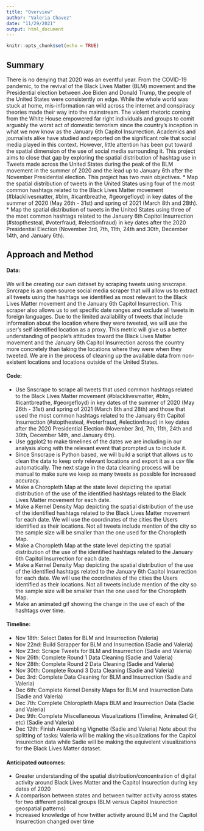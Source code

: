 ---
title: "Overview"
author: "Valeria Chavez"
date: "11/29/2021"
output: html_document
---

```{r setup, include=FALSE}
knitr::opts_chunk$set(echo = TRUE)
```

## Summary
There is no denying that 2020 was an eventful year. From the COVID-19 pandemic, to the revival of the Black Lives Matter (BLM) movement and the Presidential election between Joe Biden and Donald Trump, the people of the United States were consistently on edge. While the whole world was stuck at home, mis-information ran wild across the internet and conspiracy theories made their way into the mainstream. The violent rhetoric coming from the White House empowered far right individuals and groups to comit arguably the worst act of domestic terrorism since the country's inception in what we now know as the January 6th Capitol Insurrection. Academics and journalists alike have studied and reported on the significant role that social media played in this context. However, little attention has been put toward the spatial dimension of the use of social media surrounding it. This project aims to close that gap by exploring the spatial distribution of hashtag use in Tweets made across the United States during the peak of the BLM movement in the summer of 2020 and the lead up to January 6th after the November Presidential election. This project has two main objectives.
* Map the spatial distribution of tweets in the United States using four of the most common hashtags related to the Black Lives Matter movement (#blacklivesmatter, #blm, #icantbreathe, #georgefloyd) in key dates of the summer of 2020 (May 26th - 31st) and spring of 2021 (March 8th and 28th).
* Map the spatial distribution of tweets in the United States using three of the most common hashtags related to the January 6th Capitol Insurrection (#stopthesteal, #voterfraud, #electionfraud) in key dates after the 2020 Presidential Election (November 3rd, 7th, 11th, 24th and 30th, December 14th, and January 6th). 

## Approach and Method

#### Data: 
We will be creating our own dataset by scraping tweets using snscrape. Snrcrape is an open source social media scraper that will allow us to extract all tweets using the hashtags we identified as most relevant to the Black Lives Matter movement and the January 6th Capitol Insurrection. This scraper also allows us to set specific date ranges and exclude all tweets in foreign languages. Due to the limited availability of tweets that include information about the location where they were tweeted, we will use the user’s self identified location as a proxy. This metric will give us a better understanding of people’s attitudes toward the Black Lives Matter movement and the January 6th Capitol Insurrection across the country more concretely than taking the locations where they were when they tweeted. We are in the process of cleaning up the available data from non-existent locations and locations outside of the United States.

#### Code:
* Use Snscrape to scrape all tweets that used common hashtags related to the Black Lives Matter movement (#blacklivesmatter, #blm, #icantbreathe, #georgefloyd) in key dates of the summer of 2020 (May 26th - 31st) and spring of 2021 (March 8th and 28th) and those that used the most common hashtags related to the January 6th Capitol Insurrection (#stopthesteal, #voterfraud, #electionfraud) in key dates after the 2020 Presidential Election (November 3rd, 7th, 11th, 24th and 30th, December 14th, and January 6th). 
* Use ggplot2 to make timelines of the dates we are including in our analysis along with the relevant event that prompted us to include it. 
* Since Snscrape is Python based, we will build a script that allows us to clean the data to keep only relevant locations and export it as a csv file automatically. The next stage in the data cleaning process will be manual to make sure we keep as many tweets as possible for increased accuracy.
* Make a Choropleth Map at the state level depicting the spatial distribution of the use of the identified hashtags related to the Black Lives Matter movement for each date.
* Make a Kernel Density Map depicting the spatial distribution of the use of the identified hashtags related to the Black Lives Matter movement for each date. We will use the coordinates of the cities the Users identified as their locations. Not all tweets include mention of the city so the sample size will be smaller than the one used for the Choropleth Map. 
* Make a Choropleth Map at the state level depicting the spatial distribution of the use of the identified hashtags related to the January 6th Capitol Insurrection for each date.
* Make a Kernel Density Map depicting the spatial distribution of the use of the identified hashtags related to the January 6th Capitol Insurrection for each date. We will use the coordinates of the cities the Users identified as their locations. Not all tweets include mention of the city so the sample size will be smaller than the one used for the Choropleth Map. 
* Make an animated gif showing the change in the use of each of the hashtags over time. 

#### Timeline:
* Nov 18th: Select Dates for BLM and Insurrection (Valeria) 
* Nov 22nd: Build Scrapper for BLM and Insurrection (Sadie and Valeria) 
* Nov 23rd: Scrape Tweets for BLM and Insurrection (Sadie and Valeria)
* Nov 26th: Complete Round 1 Data Cleaning (Sadie and Valeria) 
* Nov 28th: Complete Round 2 Data Cleaning (Sadie and Valeria) 
* Nov 30th: Complete Round 3 Data Cleaning (Sadie and Valeria) 
* Dec 3rd: Complete Data Cleaning for BLM and Insurrection (Sadie and Valeria) 
* Dec 6th: Complete Kernel Density Maps for BLM and Insurrection Data (Sadie and Valeria)
* Dec 7th: Complete Chloropleth Maps BLM and Insurrection Data (Sadie and Valeria)
* Dec 9th: Complete Miscellaneous Visualizations (Timeline, Animated Gif, etc) (Sadie and Valeria)
* Dec 12th: Finish Assembling Vignette (Sadie and Valeria) 
Note about the splitting of tasks: Valeria will be making the visualizations for the Capitol Insurection data while Sadie will be making the equivelent visualizations for the Black Lives Matter dataset. 

#### Anticipated outcomes: 
* Greater understanding of the spatial distribution/concentration of digital activity around Black Lives Matter and the Capitol Insurection during key dates of 2020
* A comparison between states and between twitter activity across states for two different political groups (BLM versus Capitol Insurection geospatial patterns)
* Increased knowledge of how twitter activity around BLM and the Capitol Insurrection changed over time 
